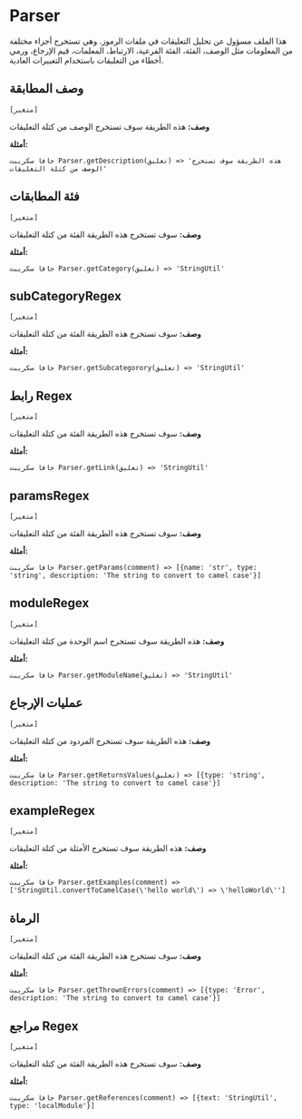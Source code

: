 # Parser

هذا الملف مسؤول عن تحليل التعليقات في ملفات الرموز.
  وهي تستخرج أجزاء مختلفة من المعلومات مثل
  الوصف، الفئة، الفئة الفرعية، الارتباط، المعلمات، قيم الإرجاع،
  ورمي أخطاء من التعليقات باستخدام التعبيرات العادية.



## وصف المطابقة 
`[متغير]`
 
**وصف:**
هذه الطريقة سوف تستخرج الوصف من كتلة التعليقات
      

**أمثلة:**

```جافا سكريبت
Parser.getDescription(تعليق) => 'هذه الطريقة سوف تستخرج الوصف من كتلة التعليقات'
```



## فئة المطابقات 
`[متغير]`
 
**وصف:**
سوف تستخرج هذه الطريقة الفئة من كتلة التعليقات
      

**أمثلة:**

```جافا سكريبت
Parser.getCategory(تعليق) => 'StringUtil'
```



## subCategoryRegex 
`[متغير]`
 
**وصف:**
سوف تستخرج هذه الطريقة الفئة من كتلة التعليقات
      

**أمثلة:**

```جافا سكريبت
Parser.getSubcategorory(تعليق) => 'StringUtil'
```



## رابط Regex 
`[متغير]`
 
**وصف:**
سوف تستخرج هذه الطريقة الفئة من كتلة التعليقات
      

**أمثلة:**

```جافا سكريبت
Parser.getLink(تعليق) => 'StringUtil'
```



## paramsRegex 
`[متغير]`
 
**وصف:**
سوف تستخرج هذه الطريقة الفئة من كتلة التعليقات
      

**أمثلة:**

```جافا سكريبت
Parser.getParams(comment) => [{name: 'str', type: 'string', description: 'The string to convert to camel case'}]
```



## moduleRegex 
`[متغير]`
 
**وصف:**
هذه الطريقة سوف تستخرج اسم الوحدة من كتلة التعليقات
      

**أمثلة:**

```جافا سكريبت
Parser.getModuleName(تعليق) => 'StringUtil'
```



## عمليات الإرجاع 
`[متغير]`
 
**وصف:**
هذه الطريقة سوف تستخرج المردود من كتلة التعليقات
      

**أمثلة:**

```جافا سكريبت
Parser.getReturnsValues(تعليق) => [{type: 'string', description: 'The string to convert to camel case'}]
```



## exampleRegex 
`[متغير]`
 
**وصف:**
هذه الطريقة سوف تستخرج الأمثلة من كتلة التعليقات
      

**أمثلة:**

```جافا سكريبت
Parser.getExamples(comment) => ['StringUtil.convertToCamelCase(\'hello world\') => \'helloWorld\'']
```



## الرماة 
`[متغير]`
 
**وصف:**
سوف تستخرج هذه الطريقة الفئة من كتلة التعليقات
      

**أمثلة:**

```جافا سكريبت
Parser.getThrownErrors(comment) => [{type: 'Error', description: 'The string to convert to camel case'}]
```



## مراجع Regex 
`[متغير]`
 
**وصف:**
سوف تستخرج هذه الطريقة الفئة من كتلة التعليقات
      

**أمثلة:**

```جافا سكريبت
Parser.getReferences(comment) => [{text: 'StringUtil', type: 'localModule'}]
```

